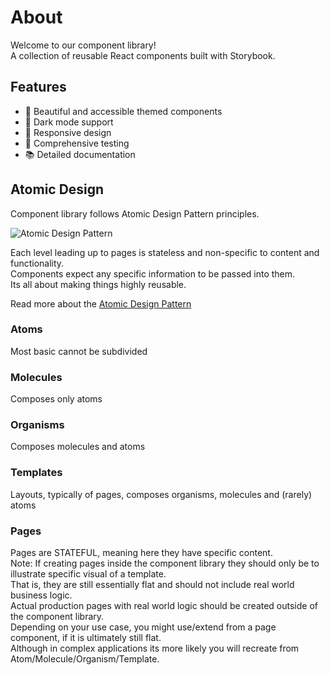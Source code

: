# About

Welcome to our component library!  
A collection of reusable React components built with Storybook.

## Features

- 🎨 Beautiful and accessible themed components
- 🌙 Dark mode support
- 📱 Responsive design
- 🧪 Comprehensive testing
- 📚 Detailed documentation

## Atomic Design

Component library follows Atomic Design Pattern principles.

![Atomic Design Pattern](/atomic-design.jpg)

Each level leading up to pages is stateless and non-specific to content and functionality.  
Components expect any specific information to be passed into them.  
Its all about making things highly reusable.

Read more about the <a href="https://atomicdesign.bradfrost.com/chapter-2/" target="_blank">Atomic Design Pattern</a>

### Atoms

Most basic cannot be subdivided

### Molecules

Composes only atoms

### Organisms

Composes molecules and atoms

### Templates

Layouts, typically of pages, composes organisms, molecules and (rarely) atoms

### Pages

Pages are STATEFUL, meaning here they have specific content.  
Note: If creating pages inside the component library they should only be to illustrate specific visual of a template.  
That is, they are still essentially flat and should not include real world business logic.  
Actual production pages with real world logic should be created outside of the component library.  
Depending on your use case, you might use/extend from a page component, if it is ultimately still flat.  
Although in complex applications its more likely you will recreate from Atom/Molecule/Organism/Template.

